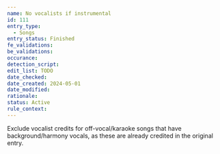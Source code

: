 ```yaml
---
name: No vocalists if instrumental
id: 111
entry_type:
  - Songs
entry_status: Finished
fe_validations:
be_validations:
occurance:
detection_script:
edit_list: TODO
date_checked:
date_created: 2024-05-01
date_modified:
rationale:
status: Active
rule_context:
---
```

Exclude vocalist credits for off-vocal/karaoke songs that have background/harmony vocals, as these are already credited in the original entry.